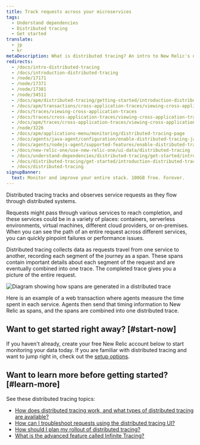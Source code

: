```yaml
---
title: Track requests across your microservices
tags:
  - Understand dependencies
  - Distributed tracing
  - Get started
translate:
  - jp
  - kr
metaDescription: What is distributed tracing? An intro to New Relic's distributed tracing feature.
redirects:
  - /docs/intro-distributed-tracing
  - /docs/introduction-distributed-tracing
  - /node/17171
  - /node/17371
  - /node/17381
  - /node/34511
  - /docs/apm/distributed-tracing/getting-started/introduction-distributed-tracing
  - /docs/apm/transactions/cross-application-traces/viewing-cross-application-traces
  - /docs/traces/viewing-cross-application-traces
  - /docs/traces/cross-application-traces/viewing-cross-application-traces
  - /docs/apm/traces/cross-application-traces/viewing-cross-application-traces
  - /node/3226
  - /docs/apm/applications-menu/monitoring/distributed-tracing-page
  - /docs/agents/java-agent/configuration/enable-distributed-tracing-java-agent
  - /docs/agents/nodejs-agent/supported-features/enable-distributed-tracing-nodejs-agent
  - /docs/new-relic-one/use-new-relic-one/ui-data/distributed-tracing
  - /docs/understand-dependencies/distributed-tracing/get-started/introduction-distributed-tracing
  - /docs/distributed-tracing/get-started/introduction-distributed-tracing
  - /docs/distributed-tracing
signupBanner:
  text: Monitor and improve your entire stack. 100GB free. Forever.
---
```



Distributed tracing tracks and observes service requests as they flow through distributed systems.

Requests might pass through various services to reach completion, and these services could be in a variety of places: containers, serverless environments, virtual machines, different cloud providers, or on-premises. When you can see the path of an entire request across different services, you can quickly pinpoint failures or performance issues.

Distributed tracing collects data as requests travel from one service to another, recording each segment of the journey as a span. These spans contain important details about each segment of the request and are eventually combined into one trace. The completed trace gives you a picture of the entire request.

<img
  title="Diagram showing how spans are generated in a distributed trace"
  alt="Diagram showing how spans are generated in a distributed trace"
  src={distributedtracingIntrotoDistTracing}
/>

<figcaption>
  Here is an example of a web transaction where agents measure the time spent in each service. Agents then send that timing information to New Relic as spans, and the spans are combined into one distributed trace.
</figcaption>

## Want to get started right away? [#start-now]

If you haven't already, create your free New Relic account below to start monitoring your data today.
<InlineSignup/> 
If you are familiar with distributed tracing and want to jump right in, check out the [setup options](/docs/distributed-tracing/enable-configure/quick-start).

## Want to learn more before getting started? [#learn-more]

See these distributed tracing topics:

* [How does distributed tracing work, and what types of distributed tracing are available?](/docs/distributed-tracing/concepts/how-new-relic-distributed-tracing-works/)
* [How can I troubleshoot requests using the distributed tracing UI?](/docs/distributed-tracing/ui-data/understand-use-distributed-tracing-ui/)
* [How should I plan my rollout of distributed tracing?](/docs/distributed-tracing/concepts/distributed-tracing-planning-guide/)
* [What is the advanced feature called Infinite Tracing?](/docs/understand-dependencies/distributed-tracing/infinite-tracing/introduction-infinite-tracing/)
